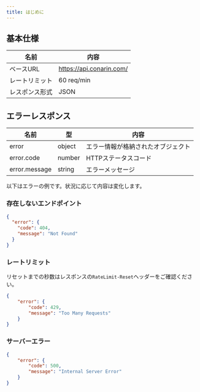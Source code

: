 ```yaml
---
title: はじめに
---
```


## 基本仕様

| 名前      | 内容                       |
|---------|--------------------------|
| ベースURL  | https://api.conarin.com/ |
| レートリミット | 60 req/min               |
| レスポンス形式 | JSON                     |

## エラーレスポンス

| 名前            | 型      | 内容                |
|---------------|--------|-------------------|
| error         | object | エラー情報が格納されたオブジェクト |
| error.code    | number | HTTPステータスコード      |
| error.message | string | エラーメッセージ          |

以下はエラーの例です。状況に応じて内容は変化します。

### 存在しないエンドポイント
```json
{
  "error": {
    "code": 404,
    "message": "Not Found"
  }
}
```

### レートリミット
リセットまでの秒数はレスポンスの`RateLimit-Reset`ヘッダーをご確認ください。
```json
{
    "error": {
        "code": 429,
        "message": "Too Many Requests"
    }
}
```

### サーバーエラー
```json
{
    "error": {
        "code": 500,
        "message": "Internal Server Error"
    }
}
```